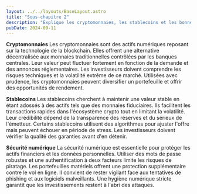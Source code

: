```yaml
---
layout: ../../layouts/BaseLayout.astro
title: "Sous-chapitre 2"
description: "Explique les cryptomonnaies, les stablecoins et les bonnes pratiques de sécurité numérique."
pubDate: 2024-09-11
---
```


**Cryptomonnaies**
Les cryptomonnaies sont des actifs numériques reposant sur la technologie de la blockchain. Elles offrent une alternative décentralisée aux monnaies traditionnelles contrôlées par les banques centrales. Leur valeur peut fluctuer fortement en fonction de la demande et des annonces réglementaires. Les investisseurs doivent comprendre les risques techniques et la volatilité extrême de ce marché. Utilisées avec prudence, les cryptomonnaies peuvent diversifier un portefeuille et offrir des opportunités de rendement.

**Stablecoins**
Les stablecoins cherchent à maintenir une valeur stable en étant adossés à des actifs tels que des monnaies fiduciaires. Ils facilitent les transactions rapides dans l'écosystème crypto tout en limitant la volatilité. Leur crédibilité dépend de la transparence des réserves et du sérieux de l'émetteur. Certains stablecoins utilisent des algorithmes pour ajuster l'offre mais peuvent échouer en période de stress. Les investisseurs doivent vérifier la qualité des garanties avant d'en détenir.

**Sécurité numérique**
La sécurité numérique est essentielle pour protéger les actifs financiers et les données personnelles. Utiliser des mots de passe robustes et une authentification à deux facteurs limite les risques de piratage. Les portefeuilles matériels offrent une protection supplémentaire contre le vol en ligne. Il convient de rester vigilant face aux tentatives de phishing et aux logiciels malveillants. Une hygiène numérique stricte garantit que les investissements restent à l'abri des attaques.


